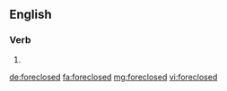 ==English==

===Verb===
{{head|en}}

# {{en-past of|foreclose}}

[[de:foreclosed]]
[[fa:foreclosed]]
[[mg:foreclosed]]
[[vi:foreclosed]]